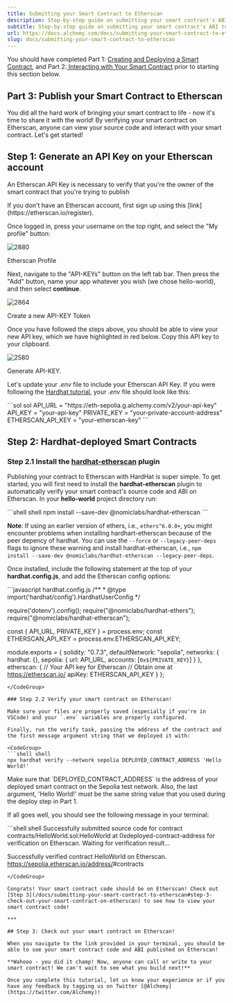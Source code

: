 ```yaml
---
title: Submitting your Smart Contract to Etherscan
description: Step-by-step guide on submitting your smart contract's ABI to Etherscan so anyone can look at the contract's methods and variables and understand how to interact with it.
subtitle: Step-by-step guide on submitting your smart contract's ABI to Etherscan so anyone can look at the contract's methods and variables and understand how to interact with it.
url: https://docs.alchemy.com/docs/submitting-your-smart-contract-to-etherscan
slug: docs/submitting-your-smart-contract-to-etherscan
---
```


You should have completed Part 1: [Creating and Deploying a Smart Contract](/docs/create-and-deploy-your-smart-contract-using-hardhat), and Part 2:[ Interacting with Your Smart Contract](/docs/interacting-with-a-smart-contract) prior to starting this section below.

## Part 3: Publish your Smart Contract to Etherscan

You did all the hard work of bringing your smart contract to life - now it's time to share it with the world! By verifying your smart contract on Etherscan, anyone can view your source code and interact with your smart contract. Let's get started!

## Step 1: Generate an API Key on your Etherscan account

An Etherscan API Key is necessary to verify that you're the owner of the smart contract that you're trying to publish

<Info>
  If you don't have an Etherscan account, first sign up using this [link](https://etherscan.io/register).
</Info>

Once logged in, press your username on the top right, and select the "My profile" button:

![2880](61c512e-image.png "image.png")

Etherscan Profile

Next, navigate to the "API-KEYs" button on the left tab bar. Then press the "Add" button, name your app whatever you wish (we chose hello-world), and then select **continue**.

![2864](3bce968-image_1.png "image (1).png")

Create a new API-KEY Token

Once you have followed the steps above, you should be able to view your new API key, which we have highlighted in red below. Copy this API key to your clipboard.

![2580](cbaf052-edit.png "image (2).png")

Generate API-KEY.

Let's update your *.env* file to include your Etherscan API Key. If you were following the [Hardhat tutorial](), your *.env* file should look like this:

<CodeGroup>
  ```sol sol
  API_URL = "https://eth-sepolia.g.alchemy.com/v2/your-api-key"
  API_KEY = "your-api-key"
  PRIVATE_KEY = "your-private-account-address"
  ETHERSCAN_API_KEY = "your-etherscan-key"
  ```
</CodeGroup>

## Step 2: Hardhat-deployed Smart Contracts

### Step 2.1 Install the [hardhat-etherscan](https://hardhat.org/plugins/nomiclabs-hardhat-etherscan.html) plugin

Publishing your contract to Etherscan with HardHat is super simple. To get started, you will first need to install the **hardhat-etherscan** plugin to automatically verify your smart contract's source code and ABI on Etherscan. In your **hello-world** project directory run:

<CodeGroup>
  ```shell shell
  npm install --save-dev @nomiclabs/hardhat-etherscan
  ```
</CodeGroup>

**Note**: If using an earlier version of ethers, i.e., `ethers^6.0.0+`, you might encounter problems when installing hardhart-etherscan because of the peer depency of hardhat. You can use the `--force` or `--legacy-peer-deps` flags to ignore these warning and install hardhat-etherscan, i.e., `npm install --save-dev @nomiclabs/hardhat-etherscan --legacy-peer-deps`.

Once installed, include the following statement at the top of your **hardhat.config.js**, and add the Etherscan config options:

<CodeGroup>
  ```javascript hardhat.config.js
  /**
  * @type import('hardhat/config').HardhatUserConfig
  */

  require('dotenv').config();
  require("@nomiclabs/hardhat-ethers");
  require("@nomiclabs/hardhat-etherscan");

  const { API_URL, PRIVATE_KEY } = process.env;
  const ETHERSCAN_API_KEY = process.env.ETHERSCAN_API_KEY;

  module.exports = {
    solidity: "0.7.3",
    defaultNetwork: "sepolia",
    networks: {
        hardhat: {},
        sepolia: {
           url: API_URL,
           accounts: [`0x${PRIVATE_KEY}`]
        }
    },
    etherscan: {
      // Your API key for Etherscan
      // Obtain one at https://etherscan.io/
      apiKey: ETHERSCAN_API_KEY
    }
  };
  ```
</CodeGroup>

### Step 2.2 Verify your smart contract on Etherscan!

Make sure your files are properly saved (especially if you're in VSCode) and your `.env` variables are properly configured.

Finally, run the verify task, passing the address of the contract and the first message argument string that we deployed it with:

<CodeGroup>
  ```shell shell
  npx hardhat verify --network sepolia DEPLOYED_CONTRACT_ADDRESS 'Hello World!'
  ```
</CodeGroup>

<Info>
  Make sure that `DEPLOYED_CONTRACT_ADDRESS` is the address of your deployed smart contract on the Sepolia test network. Also, the last argument, 'Hello World!' must be the same string value that you used during the deploy step in Part 1.
</Info>

If all goes well, you should see the following message in your terminal:

<CodeGroup>
  ```shell shell
  Successfully submitted source code for contract
  contracts/HelloWorld.sol:HelloWorld at 0xdeployed-contract-address
  for verification on Etherscan. Waiting for verification result...

  Successfully verified contract HelloWorld on Etherscan.
  https://sepolia.etherscan.io/address/<contract-address>#contracts
  ```
</CodeGroup>

Congrats! Your smart contract code should be on Etherscan! Check out [Step 3](/docs/submitting-your-smart-contract-to-etherscan#step-3-check-out-your-smart-contract-on-etherscan) to see how to view your smart contract code!

***

## Step 3: Check out your smart contract on Etherscan!

When you navigate to the link provided in your terminal, you should be able to see your smart contract code and ABI published on Etherscan!

**Wahooo - you did it champ! Now, anyone can call or write to your smart contract! We can't wait to see what you build next!**

Once you complete this tutorial, let us know your experience or if you have any feedback by tagging us on Twitter [@Alchemy](https://twitter.com/Alchemy)!
